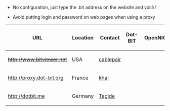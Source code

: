 * No configuration, just type the .bit address on the website and voilà !

* Avoid putting login and password on web pages when using a proxy

{|class="wikitable sortable" border="1" cellspacing="0" cellpadding="5" style="border: 1 px solid black; border-collapse: collapse;"
! URL !! Location !! Contact !! Dot-BIT !! OpenNIC !! New Nations !! Dot-42
|-
| <strike>http://www.bitviewer.net</strike> || USA || [http://www.coinconnect.org/profile/cablepair cablepair] || {{Yes}} || {{Partial}} || {{Partial}} || -
|-
| http://proxy.dot-bit.org || France || [https://bitcoin-contact.org/identity/khal khal] || {{Yes}} || {{Yes}} || {{Yes}} || {{Yes}}
|-
| http://dotbit.me || Germany || [http://dotbit.me?tab=contact Tagide] || {{Yes}} || {{No}} || {{No}} || {{No}}
|}